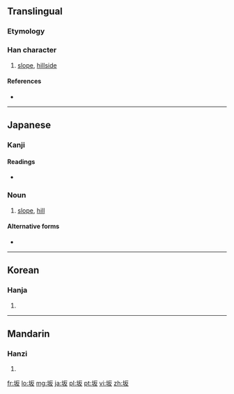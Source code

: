 {{also|阪}}
==Translingual==
{{zh-forms|坂|[[阪]]}}
===Etymology===
{{Han simp|阪|f=阝|t=土}}

{{Han compound|土|t1=mound|反|ls=psc|c1=s|c2=p}}

===Han character===
{{Han char|rn=32|rad=土|as=04|sn=7|four=|canj=土竹水 (GHE)}}

# [[slope]], [[hillside]]

====References====
* {{Han ref|kx=0224.260|dkj=04910|dj=0459.140|hdz=10423.090|uh=5742|ud=22338}}

----

==Japanese==

===Kanji===
{{ja-kanji|grade=3|rs=土04}}

====Readings====
* {{ja-readings|on=[[はん]] (han)|kun=[[さか]] (saka)}}

===Noun===
{{ja-noun|k|hira=さか|rom=saka}} 

# [[slope]], [[hill]]

====Alternative forms====
* {{l|ja|阪}}

----

==Korean==

===Hanja===
{{ko-hanja|hangeul=판|rv=pan|mr=p'an}}

# {{defn|lang=ko|sort=土04}}

----

==Mandarin==

===Hanzi===
{{cmn-hanzi|tra=阪|pin=[[bǎn]] ([[ban3]])|wg=pan<sup>3</sup>}}

# {{defn|lang=cmn|sort=土04}}

[[fr:坂]]
[[lo:坂]]
[[mg:坂]]
[[ja:坂]]
[[pl:坂]]
[[pt:坂]]
[[vi:坂]]
[[zh:坂]]